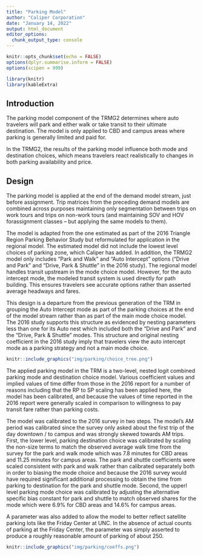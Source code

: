 ```yaml
---
title: "Parking Model"
author: "Caliper Corporation"
date: "January 14, 2022"
output: html_document
editor_options: 
  chunk_output_type: console
---
```


```r
knitr::opts_chunk$set(echo = FALSE)
options(dplyr.summarise.inform = FALSE)
options(scipen = 999)

library(knitr)
library(kableExtra)
```

## Introduction

The parking model component of the TRMG2 determines where auto travelers will
park and either walk or take transit to their ultimate destination.  The model
is only applied to CBD and campus areas where parking is generally limited and
paid for.

In the TRMG2, the results of the parking model influence both mode and
destination choices, which means travelers react realistically to changes in
both parking availability and price. 

## Design

The parking model is applied at the end of the demand model stream, just before
assignment. Trip matrices from the preceding demand models are combined across 
purposes maintaining only segmentation between trips on work tours and trips on 
non-work tours (and maintaining SOV and HOV forassignment classes – but applying 
the same models to them).

The model is adapted from the one estimated as part of the 2016 Triangle Region
Parking Behavior Study but reformulated for application in the regional model.
The estimated model did not include the lowest level choices of parking zone,
which Caliper has added. In addition, the TRMG2 model only includes "Park and
Walk" and "Auto Intercept" options ("Drive and Park" and "Drive, Park & Shuttle"
in the 2016 study). The regional model handles transit upstream in the mode
choice model. However, for the auto intercept mode, the modeled transit system
is used directly for path building. This ensures travelers see accurate options
rather than asserted average headways and fares.

This design is a departure from the previous generation of the TRM in grouping
the Auto Intercept mode as part of the parking choices at the end of the model
stream rather than as part of the main mode choice model. The 2016 study
supports this structure as evidenced by nesting parameters less than one for its
Auto nest which included both the "Drive and Park" and the "Drive, Park &
Shuttle" modes. This structure and original nesting coefficient in the 2016
study imply that travelers view the auto intercept mode as a parking strategy
and not a main mode choice.

```r
knitr::include_graphics("img/parking/choice_tree.png")
```

The applied parking model in the TRM is a two-level, nested logit combined
parking mode and destination choice model. Various coefficient values and
implied values of time differ from those in the 2016 report for a number of
reasons including that the RP to SP scaling has been applied here, the model 
has been calibrated, and because the values of time reported in the 2016 report 
were generally scaled in comparison to willingness to pay transit fare rather 
than parking costs.

The model was calibrated to the 2016 survey in two steps. The model's AM period 
was calibrated since the survey only asked about the first trip of the day 
downtown / to campus and was strongly skewed towards AM trips. First, the lower 
level, parking destination choice was calibrated by scaling the non-size terms
to match the observed average walk time from the survey for the park and walk
mode which was 7.8 minutes for CBD areas and 11.25 minutes for campus areas. 
The park and shuttle coefficients were scaled consistent with park and walk 
rather than calibrated separately both in order to biasing the mode choice and
because the 2016 survey would have required significant additional processing 
to obtain the time from parking to destination for the park and shuttle mode. 
Second, the upperl level parking mode choice was calibrated by adjusting the
alternative specific bias constant for park and shuttle to match observed
shares for the mode which were 6.9% for CBD areas and 14.6% for campus areas.

A parameter was also added to allow the model to better reflect satellite 
parking lots like the Friday Center at UNC.  In the absence of actual counts
of parking at the Friday Center, the parameter was simply asserted to produce
a roughly reasonable amount of parking of about 250.  

```r
knitr::include_graphics("img/parking/coeffs.png")
```

